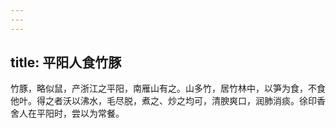 ```yaml
---
---
---
```

title: 平阳人食竹豚
---



竹豚，略似鼠，产浙江之平阳，南雁山有之。山多竹，居竹林中，以笋为食，不食他叶。得之者沃以沸水，毛尽脱，煮之、炒之均可，清腴爽口，润肺消痰。徐印香舍人在平阳时，尝以为常餐。